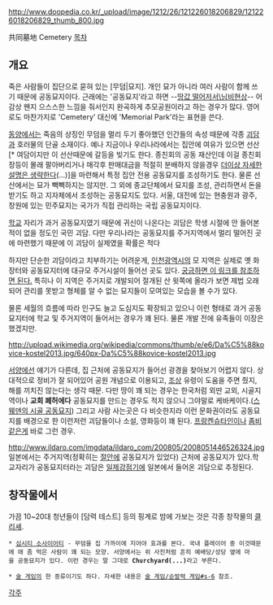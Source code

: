 http://www.doopedia.co.kr/_upload/image/1212/26/121226018206829/121226018206829_thumb_800.jpg

共同墓地
Cemetery
[[목차]]
== 개요 ==
죽은 사람들이 집단으로 묻혀 있는 [무덤|묘지]. 개인 묘가 아니라 여러 사람이 함께 쓰기 때문에 공동묘지이다. 근래에는 '공동묘지'라고 하면 --[[땅값 떨어저서\님비현상]]-- 어감상 왠지 으스스한 느낌을 줘서인지 완곡하게 추모공원이라고 하는 경우가 많다. 영어로도 마찬가지로 'Cemetery' 대신에 'Memorial Park'라는 표현을 쓴다.

[[동양]]에서는 죽음의 상징인 무덤을 멀리 두기 좋아했던 인간들의 속성 때문에 각종 [[괴담]]과 호러물의 단골 소재이다. 예나 지금이나 우리나라에서는 집안에 여유가 있으면 선산[*  여담이지만 이 선산때문에 갈등을 빚기도 한다. 종친회의 공동 재산인데 이걸 종친회장등이 몰래 팔아버리거나 매각후 판매대금을 적절히 분배하지 않을경우 [[더이상 자세한 설명은 생략한다]](...)]을 마련해서 특정 집안 전용 공동묘지를 조성하기도 한다. 물론 선산에서는 묘가 빽빽하지는 않지만. 그 외에 종교단체에서 묘지를 조성, 관리하면서 돈을 받기도 하고 지자체에서 조성하는 공동묘지도 있다. 서울, 대전에 있는 현충원과 광주, 창원에 있는 민주묘지는 국가가 직접 관리하는 국립 공동묘지이다. 

[[학교]] 자리가 과거 공동묘지였기 때문에 귀신이 나온다는 괴담은 학생 시절에 안 들어본 적이 없을 정도인 국민 괴담. 다만 우리나라는 공동묘지를 주거지역에서 멀리 떨어진 곳에 마련했기 때문에 이 괴담이 실제였을 확률은 적다

하지만 단순한 괴담이라고 치부하기는 어려운게, [[인천광역시]]의 모 지역은 실제로 옛 화장터와 공동묘지터에 대규모 주거시설이 들어선 곳도 있다. [http://m.blog.naver.com/kkkk8155/140164284363 궁금하면 이 링크를 참조하면 된다.] 특히나 이 지역은 주거지로 개발되어 절개된 산 윗쪽에 올라가 보면 제법 오래되어 관리를 못받고 형체를 알 수 없는 묘지들이 모여있는 모습을 볼 수가 있다.

물론 세월의 흐름에 따라 인구도 늘고 도심지도 확장되고 있으니 이런 형태로 과거 공동묘지터에 학교 및 주거지역이 들어서는 경우가 꽤 된다. 물론 개발 전에 유족들이 이장은 했겠지만.

http://upload.wikimedia.org/wikipedia/commons/thumb/e/e6/Da%C5%88kovice-kostel2013.jpg/640px-Da%C5%88kovice-kostel2013.jpg

[[서양]]에선 얘기가 다른데, 집 근처에 공동묘지가 들어선 광경을 찾아보기 어렵지 않다. 상대적으로 정비가 잘 되어있어 공원 개념으로 이용되고, [[조상]] 유령이 도움을 주면 줬지, 해를 끼치진 않는다는 생각 때문. 다만 땅이 꽤 되는 경우는 한국처럼 외딴 교외, 시골지역이나 '''교회 폐허에다''' 공동묘지를 만드는 경우도 적지 않으니 그야말로 케바케이다.([http://commons.wikimedia.org/wiki/Category:Ramundeboda_kloster 스웨덴의 시골 공동묘지]) 그리고 사람 사는곳은 다 비슷한지라 이런 문화권이라도 공동묘지를 배경으로 한 이런저런 괴담들이나 소설, 영화등이 꽤 된다. [[프랑켄슈타인]]이나 [[좀비]]같은게 바로 그런 경우.

http://www.ildaro.com/imgdata/ildaro_com/200805/2008051446526324.jpg
일본에서는 주거지역(정확히는 [[절]]안에 공동묘지가 있었다) 근처에 공동묘지가 있다.학교자리가 공동묘지터라는 괴담은 [[일제강점기]]에 일본에서 들어온 괴담으로 추정된다.

== 창작물에서 ==
가끔 10~20대 청년들이 [담력 테스트] 등의 핑계로 밤에 가보는 것은 각종 창작물의 [[클리셰]].

 * [[심시티 소사이어티]] - 무덤을 집 가까이에 지어야 효과를 본다. 국내 플레이어 중 이것때문에 애 좀 먹은 사람이 꽤 되는 모양. 서양에서는 위 사진처럼 흔히 예배당/성당 옆에 마을 공동묘지가 있다. 이런 경우는 말 그대로 '''Churchyard(...)'''라고 부른다.  

 * [[술 게임]]의 한 종류이기도 하다. 자세한 내용은 [[술 게임/순발력 게임#s-6]] 참조.

[[각주]]

